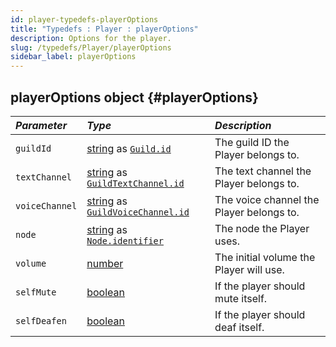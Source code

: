 ```yaml
---
id: player-typedefs-playerOptions
title: "Typedefs : Player : playerOptions"
description: Options for the player.
slug: /typedefs/Player/playerOptions
sidebar_label: playerOptions
---
```



## playerOptions <span className="info badge">object</span> {#playerOptions}

| <i className="fa-solid fa-hashtag"/> Parameter | <i className="fa-solid fa-font"/> Type                                                                                                                                                                    | <i className="fa-solid fa-list"/> Description |
|:-----------------------------------------------|:----------------------------------------------------------------------------------------------------------------------------------------------------------------------------------------------------------|:----------------------------------------------|
| `guildId`                                      | [string](https://developer.mozilla.org/en-US/docs/Web/JavaScript/Reference/Global_Objects/String) as [`Guild.id`](https://discord.js.org/docs/packages/discord.js/14.17.3/Guild:Class#id)                    | The guild ID the Player belongs to.           |
| `textChannel`                                  | [string](https://developer.mozilla.org/en-US/docs/Web/JavaScript/Reference/Global_Objects/String) as [`GuildTextChannel.id`](https://discord.js.org/docs/packages/discord.js/14.17.3/TextChannel:Class#id)   | The text channel the Player belongs to.       |
| `voiceChannel`                                 | [string](https://developer.mozilla.org/en-US/docs/Web/JavaScript/Reference/Global_Objects/String) as [`GuildVoiceChannel.id`](https://discord.js.org/docs/packages/discord.js/14.17.3/VoiceChannel:Class#id) | The voice channel the Player belongs to.      |
| `node`                                         | [string](https://developer.mozilla.org/en-US/docs/Web/JavaScript/Reference/Global_Objects/String) as [`Node.identifier`](../../Classes/Node.mdx#constructor)                                                 | The node the Player uses.                     |
| `volume`                                       | [number](https://developer.mozilla.org/en-US/docs/Web/JavaScript/Reference/Global_Objects/Number)                                                                                                         | The initial volume the Player will use.       |
| `selfMute`                                     | [boolean](https://developer.mozilla.org/en-US/docs/Web/JavaScript/Reference/Global_Objects/Boolean)                                                                                                       | If the player should mute itself.             |
| `selfDeafen`                                   | [boolean](https://developer.mozilla.org/en-US/docs/Web/JavaScript/Reference/Global_Objects/Boolean)                                                                                                       | If the player should deaf itself.             |

